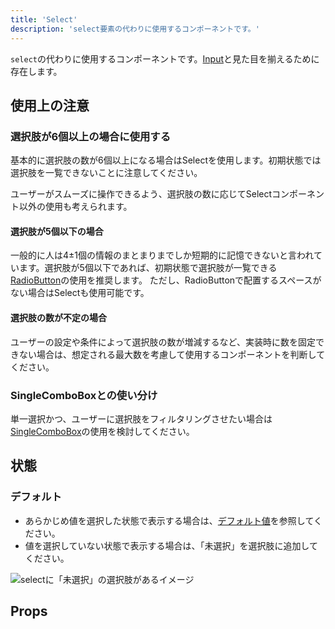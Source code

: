 ```yaml
---
title: 'Select'
description: 'select要素の代わりに使用するコンポーネントです。'
---
```


`select`の代わりに使用するコンポーネントです。[Input](/products/components/input/)と見た目を揃えるために存在します。

<ComponentStory name="Select" />

## 使用上の注意

### 選択肢が6個以上の場合に使用する

基本的に選択肢の数が6個以上になる場合はSelectを使用します。初期状態では選択肢を一覧できないことに注意してください。

ユーザーがスムーズに操作できるよう、選択肢の数に応じてSelectコンポーネント以外の使用も考えられます。

#### 選択肢が5個以下の場合

一般的に人は4±1個の情報のまとまりまでしか短期的に記憶できないと言われています。選択肢が5個以下であれば、初期状態で選択肢が一覧できる[RadioButton](/products/components/radio-button/)の使用を推奨します。
ただし、RadioButtonで配置するスペースがない場合はSelectも使用可能です。

#### 選択肢の数が不定の場合

ユーザーの設定や条件によって選択肢の数が増減するなど、実装時に数を固定できない場合は、想定される最大数を考慮して使用するコンポーネントを判断してください。

### SingleComboBoxとの使い分け

単一選択かつ、ユーザーに選択肢をフィルタリングさせたい場合は[SingleComboBox](/products/components/combo-box/single-combo-box/)の使用を検討してください。

## 状態

### デフォルト
- あらかじめ値を選択した状態で表示する場合は、[デフォルト値](/products/design-patterns/default_value/)を参照してください。
- 値を選択していない状態で表示する場合は、「未選択」を選択肢に追加してください。

![selectに「未選択」の選択肢があるイメージ](./images/select-unselected-option.png)

## Props

<ComponentPropsTable name="Select" />


